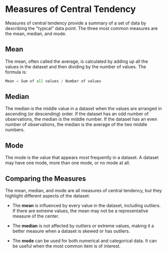 # Measures of Central Tendency

Measures of central tendency provide a summary of a set of data by describing the "typical" data point. The three most common measures are the mean, median, and mode.

## Mean

The mean, often called the average, is calculated by adding up all the values in the dataset and then dividing by the number of values. The formula is:

```python
Mean = Sum of all values / Number of values
```

## Median

The median is the middle value in a dataset when the values are arranged in ascending (or descending) order. If the dataset has an odd number of observations, the median is the middle number. If the dataset has an even number of observations, the median is the average of the two middle numbers.

## Mode

The mode is the value that appears most frequently in a dataset. A dataset may have one mode, more than one mode, or no mode at all.

## Comparing the Measures

The mean, median, and mode are all measures of central tendency, but they highlight different aspects of the dataset:

- The **mean** is influenced by every value in the dataset, including outliers. If there are extreme values, the mean may not be a representative measure of the center.

- The **median** is not affected by outliers or extreme values, making it a better measure when a dataset is skewed or has outliers.

- The **mode** can be used for both numerical and categorical data. It can be useful when the most common item is of interest.
